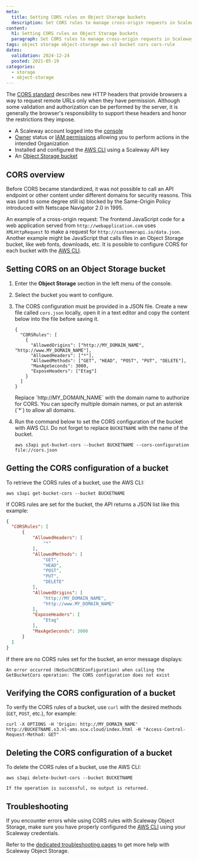 ```yaml
---
meta:
  title: Setting CORS rules on Object Storage buckets
  description: Set CORS rules to manage cross-origin requests in Scaleway Object Storage.
content:
  h1: Setting CORS rules on Object Storage buckets
  paragraph: Set CORS rules to manage cross-origin requests in Scaleway Object Storage.
tags: object storage object-storage aws-s3 bucket cors cors-rule
dates:
  validation: 2024-12-24
  posted: 2021-05-19
categories:
  - storage
  - object-storage
---
```


The [CORS standard](https://en.wikipedia.org/wiki/Cross-origin_resource_sharing) describes new HTTP headers that provide browsers a way to request remote URLs only when they have permission. Although some validation and authorization can be performed by the server, it is generally the browser's responsibility to support these headers and honor the restrictions they impose.

<Macro id="requirements" />

- A Scaleway account logged into the [console](https://console.scaleway.com)
- [Owner](/iam/concepts/#owner) status or [IAM permissions](/iam/concepts/#permission) allowing you to perform actions in the intended Organization
- Installed and configured the [AWS CLI](/object-storage/api-cli/object-storage-aws-cli/) using a Scaleway API key
- An [Object Storage bucket](/object-storage/how-to/create-a-bucket/)

## CORS overview

Before CORS became standardized, it was not possible to call an API endpoint or other content under different domains for security reasons. This was (and to some degree still is) blocked by the Same-Origin Policy introduced with Netscape Navigator 2.0 in 1995.

An example of a cross-origin request: The frontend JavaScript code for a web application served from `http://webapplication.com` uses `XMLHttpRequest` to make a request for `http://customerapi.io/data.json`. Another example might be JavaScript that calls files in an Object Storage bucket, like web fonts, downloads, etc. It is possible to configure CORS for each bucket with the [AWS CLI](/object-storage/api-cli/object-storage-aws-cli/).

## Setting CORS on an Object Storage bucket

1. Enter the **Object Storage** section in the left menu of the console.
2. Select the bucket you want to configure.
3. The CORS configuration must be provided in a JSON file. Create a new file called `cors.json` locally, open it in a text editor and copy the content below into the file before saving it.
    ```
    {
      "CORSRules": [
        {
          "AllowedOrigins": ["http://MY_DOMAIN_NAME", "http://www.MY_DOMAIN_NAME"],
          "AllowedHeaders": ["*"],
          "AllowedMethods": ["GET", "HEAD", "POST", "PUT", "DELETE"],
          "MaxAgeSeconds": 3000,
          "ExposeHeaders": ["Etag"]
        }
      ]
    }
    ```

    <Message type="note">
      Replace `http://MY_DOMAIN_NAME` with the domain name to authorize for CORS. You can specify multiple domain names, or put an asterisk (`*`) to allow all domains.
    </Message>
4. Run the command below to set the CORS configuration of the bucket with AWS CLI. Do not forget to replace `BUCKETNAME` with the name of the bucket.
    ```
    aws s3api put-bucket-cors --bucket BUCKETNAME --cors-configuration file://cors.json
    ```

## Getting the CORS configuration of a bucket


To retrieve the CORS rules of a bucket, use the AWS CLI:
```
aws s3api get-bucket-cors --bucket BUCKETNAME
```

If CORS rules are set for the bucket, the API returns a JSON list like this example:
```json
{
  "CORSRules": [
      {
          "AllowedHeaders": [
              "*"
          ],
          "AllowedMethods": [
              "GET",
              "HEAD",
              "POST",
              "PUT",
              "DELETE"
          ],
          "AllowedOrigins": [
              "http://MY_DOMAIN_NAME",
              "http://www.MY_DOMAIN_NAME"
          ],
          "ExposeHeaders": [
              "Etag"
          ],
          "MaxAgeSeconds": 3000
      }
  ]
}
```

If there are no CORS rules set for the bucket, an error message displays:
```
An error occurred (NoSuchCORSConfiguration) when calling the GetBucketCors operation: The CORS configuration does not exist
```

## Verifying the CORS configuration of a bucket

To verify the CORS rules of a bucket, use `curl` with the desired methods (`GET`, `POST`, etc.), for example:

```
curl -X OPTIONS -H 'Origin: http://MY_DOMAIN_NAME' http://BUCKETNAME.s3.nl-ams.scw.cloud/index.html -H "Access-Control-Request-Method: GET"
```

## Deleting the CORS configuration of a bucket

To delete the CORS rules of a bucket, use the AWS CLI:
```
aws s3api delete-bucket-cors --bucket BUCKETNAME
```

    If the operation is successful, no output is returned.

## Troubleshooting

If you encounter errors while using CORS rules with Scaleway Object Storage, make sure you have properly configured the [AWS CLI](/object-storage/api-cli/object-storage-aws-cli/) using your Scaleway credentials.

Refer to the [dedicated troubleshooting pages](/object-storage/troubleshooting/) to get more help with Scaleway Object Storage.